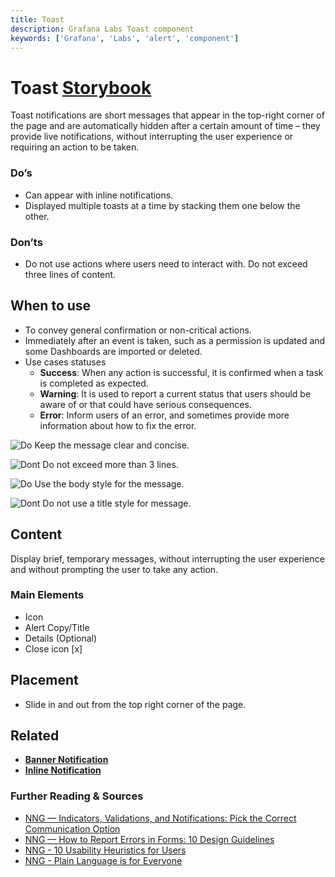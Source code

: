 ```yaml
---
title: Toast
description: Grafana Labs Toast component
keywords: ['Grafana', 'Labs', 'alert', 'component']
---
```



# Toast <Badge text='draft' color='orange'></Badge> <a href='https://developers.grafana.com/ui/latest/index.html?path=/story/overlays-alert--examples' target='_blank' className='header-links'>Storybook <Icon name="external-link-alt"/> </a>

Toast notifications are short messages that appear in the top-right corner of the page and are automatically hidden after a certain amount of time – they provide live notifications, without interrupting the user experience or requiring an action to be taken.

### Do’s

- Can appear with inline notifications.
- Displayed multiple toasts at a time by stacking them one below the other.

### Don’ts

- Do not use actions where users need to interact with.
  Do not exceed three lines of content.

## When to use

- To convey general confirmation or non-critical actions.
- Immediately after an event is taken, such as a permission is updated and some Dashboards are imported or deleted.
- Use cases statuses
  - **Success**: When any action is successful, it is confirmed when a task is completed as expected.
  - **Warning**: It is used to report a current status that users should be aware of or that could have serious consequences.
  - **Error**: Inform users of an error, and sometimes provide more information about how to fix the error.

<div  style={{ display: "flex" }}>

![Do](/img/do_toast1.png)
Keep the message clear and concise.

![Dont](/img/dont_toast1.png)
Do not exceed more than 3 lines.

</div>

<div  style={{ display: "flex" }}>

![Do](/img/do_toast2.png)
Use the body style for the message.

![Dont](/img/dont_toast2.png)
Do not use a title style for message.

</div>

## Content

Display brief, temporary messages, without interrupting the user experience and without prompting the user to take any action.

### Main Elements

- Icon
- Alert Copy/Title
- Details (Optional)
- Close icon [x]

## Placement

- Slide in and out from the top right corner of the page.

## Related

- **[Banner Notification](/design-system/Components/alert-banner)**
- **[Inline Notification](/design-system/Components/alert-inline)**

### Further Reading & Sources

- [NNG — Indicators, Validations, and Notifications: Pick the Correct Communication Option](https://www.nngroup.com/articles/indicators-validations-notifications/)
- [NNG — How to Report Errors in Forms: 10 Design Guidelines](https://www.nngroup.com/articles/errors-forms-design-guidelines/)
- [NNG - 10 Usability Heuristics for Users](https://www.nngroup.com/articles/ten-usability-heuristics/)
- [NNG - Plain Language is for Everyone](https://www.nngroup.com/articles/plain-language-experts/)
